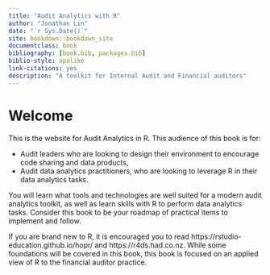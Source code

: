 ```yaml
--- 
title: "Audit Analytics with R"
author: "Jonathan Lin"
date: "`r Sys.Date()`"
site: bookdown::bookdown_site
documentclass: book
bibliography: [book.bib, packages.bib]
biblio-style: apalike
link-citations: yes
description: "A toolkit for Internal Audit and Financial auditors"
---
```


# Welcome {-}

This is the website for Audit Analytics in R. This audience of this book is for:

- Audit leaders who are looking to design their environment to encourage code sharing and data products,
- Audit data analytics practitioners, who are looking to leverage R in their data analytics tasks.

You will learn what tools and technologies are well suited for a modern audit analytics toolkit, as well as learn skills with R to perform data analytics tasks. Consider this book to be your roadmap of practical items to implement and follow.

If you are brand new to R, it is encouraged you to read https://rstudio-education.github.io/hopr/ and https://r4ds.had.co.nz. While some foundations will be covered in this book, this book is focused on an applied view of R to the financial auditor practice.